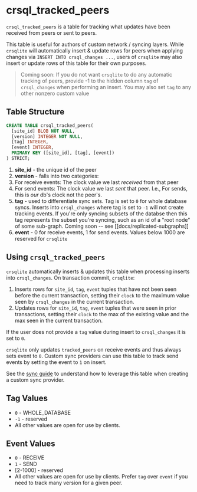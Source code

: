 # crsql_tracked_peers

`crsql_tracked_peers` is a table for tracking what updates have been received from peers or sent to peers.

This table is useful for authors of custom network / syncing layers. While `crsqlite` will automatically insert & update rows for peers when applying changes via `INSERT INTO crsql_changes ...`, users of `crsqlite` may also insert or update rows of this table for their own purposes.

> Coming soon: If you do not want `crsqlite` to do any automatic tracking of peers, provide -1 to the hidden column `tag` of `crsql_changes` when performing an insert. You may also set `tag` to any other nonzero custom value

## Table Structure

```sql
CREATE TABLE crsql_tracked_peers(
  [site_id] BLOB NOT NULL,
  [version] INTEGER NOT NULL,
  [tag] INTEGER,
  [event] INTEGER,
  PRIMARY KEY ([site_id], [tag], [event])
) STRICT;
```

1. **site_id** - the unique id of the peer
2. **version** - falls into two categories:
3. For receive events: The clock value we last _received_ from that peer
4. For send events: The clock value we last _sent_ that peer. I.e., For sends, this is _our_ db's clock not the peer's.
5. **tag** - used to differentiate sync sets. Tag is set to `0` for whole database syncs. Inserts into `crsql_changes` where tag is set to `-1` will not create tracking events. If you're only syncing subsets of the databse then this tag represents the subset you're syncing, such as an id of a "root node" of some sub-graph. Coming soon -- see [[docs/replicated-subgraphs]]
6. **event** - 0 for receive events, 1 for send events. Values below 1000 are reserved for `crsqlite`

## Using `crsql_tracked_peers`

`crsqlite` automatically inserts & updates this table when processing inserts into `crsql_changes`. On transaction commit, `crsqlite`:

1. Inserts rows for `site_id`, `tag`, `event` tuples that have not been seen before the current transaction, setting their `clock` to the maximum value seen by `crsql_changes` in the current transaction.
2. Updates rows for `site_id`, `tag`, `event` tuples that were seen in prior transactions, setting their `clock` to the max of the existing value and the max seen in the current transaction.

If the user does not provide a `tag` value during insert to `crsql_changes` it is set to `0`.

`crsqlite` only updates `tracked_peers` on receive events and thus always sets event to `0`. Custom sync providers can use this table to track send events by setting the event to `1` on insert.

See the [sync guide](../guides/merging-databases) to understand how to leverage this table when creating a custom sync provider.

## Tag Values

- `0` - WHOLE_DATABASE
- `-1` - reserved
- All other values are open for use by clients.

## Event Values

- `0` - RECEIVE
- `1` - SEND
- [2-1000] - reserved
- All other values are open for use by clients. Prefer `tag` over `event` if you need to track many version for a given peer.
